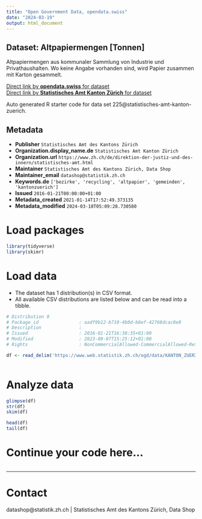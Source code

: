 ```yaml
---
title: "Open Government Data, opendata.swiss"
date: "2024-03-19"
output: html_document
---
```


## Dataset: Altpapiermengen [Tonnen]

Altpapiermengen aus kommunaler Sammlung von Industrie und Privathaushalten. Wo keine Angabe vorhanden sind, wird Papier zusammen mit Karton gesammelt.

[Direct link by **opendata.swiss** for dataset](https://opendata.swiss/de/dataset/altpapiermengen-tonnen)<br>
[Direct link by **Statistisches Amt Kanton Zürich** for dataset](https://www.zh.ch/de/politik-staat/gemeinden/gemeindeportraet.html)

Auto generated R starter code for data set 225@statistisches-amt-kanton-zuerich.

## Metadata

- **Publisher** `Statistisches Amt des Kantons Zürich`
- **Organization.display_name.de** `Statistisches Amt Kanton Zürich`
- **Organization.url** `https://www.zh.ch/de/direktion-der-justiz-und-des-innern/statistisches-amt.html`
- **Maintainer** `Statistisches Amt des Kantons Zürich, Data Shop`
- **Maintainer_email** `datashop@statistik.zh.ch`
- **Keywords.de** `['bezirke', 'recycling', 'altpapier', 'gemeinden', 'kantonzuerich']`
- **Issued** `2016-01-21T00:00:00+01:00`
- **Metadata_created** `2021-01-14T17:52:49.373135`
- **Metadata_modified** `2024-03-18T05:09:28.730580`


# Load packages

```r

library(tidyverse)
library(skimr)

```

# Load data

-   The dataset has 1 distribution(s) in CSV format.
-   All available CSV distributions are listed below and can be read into a tibble.

```r

# Distribution 0
# Package_id               : aadf9b12-b710-4b0d-b8ef-42768dcac8e0
# Description              : 
# Issued                   : 2016-01-21T16:30:35+01:00
# Modified                 : 2023-09-07T15:25:12+01:00
# Rights                   : NonCommercialAllowed-CommercialAllowed-ReferenceRequired

df <- read_delim('https://www.web.statistik.zh.ch/ogd/data/KANTON_ZUERICH_134.csv')



```

# Analyze data

```r

glimpse(df)
str(df)
skim(df)

head(df)
tail(df)

```

# Continue your code here...

```r

```

------------------------------------------------------------------------

# Contact

datashop@statistik.zh.ch | Statistisches Amt des Kantons Zürich, Data Shop
